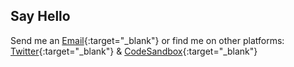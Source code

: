 ## Say Hello

Send me an [Email](mailto:klinton.jp@gmail.com){:target="_blank"}
or find me on other platforms: [Twitter](https://twitter.com/KlintonSmith_JP){:target="_blank"}
& [CodeSandbox](https://codesandbox.io/search?query=klinton24&page=1&configure%5BhitsPerPage%5D=12){:target="_blank"}
